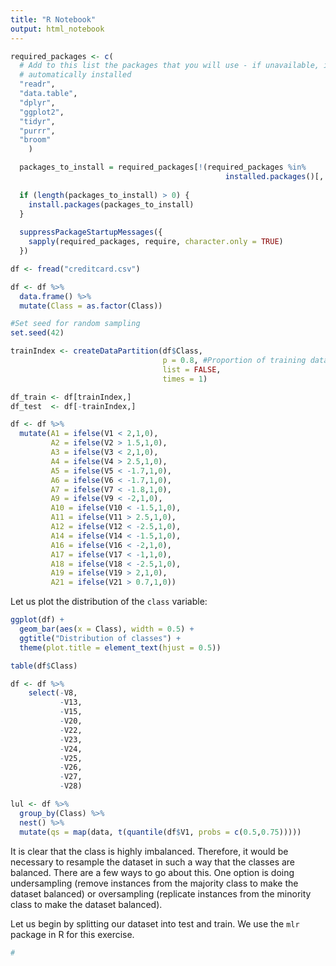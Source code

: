 ```yaml
---
title: "R Notebook"
output: html_notebook
---
```


```r
required_packages <- c( 
  # Add to this list the packages that you will use - if unavailable, it will be 
  # automatically installed
  "readr",
  "data.table",
  "dplyr",
  "ggplot2",
  "tidyr",
  "purrr",
  "broom"
    )

  packages_to_install = required_packages[!(required_packages %in% 
                                                installed.packages()[, 1])]
    
  if (length(packages_to_install) > 0) {
    install.packages(packages_to_install)
  }
    
  suppressPackageStartupMessages({
    sapply(required_packages, require, character.only = TRUE)
  })
```

```r
df <- fread("creditcard.csv")
```

```r
df <- df %>% 
  data.frame() %>% 
  mutate(Class = as.factor(Class))
```

```r
#Set seed for random sampling
set.seed(42)

trainIndex <- createDataPartition(df$Class, 
                                  p = 0.8, #Proportion of training data
                                  list = FALSE, 
                                  times = 1)

df_train <- df[trainIndex,]
df_test  <- df[-trainIndex,]

```


```r
df <- df %>% 
  mutate(A1 = ifelse(V1 < 2,1,0),
         A2 = ifelse(V2 > 1.5,1,0),
         A3 = ifelse(V3 < 2,1,0),
         A4 = ifelse(V4 > 2.5,1,0),
         A5 = ifelse(V5 < -1.7,1,0),
         A6 = ifelse(V6 < -1.7,1,0),
         A7 = ifelse(V7 < -1.8,1,0),
         A9 = ifelse(V9 < -2,1,0),
         A10 = ifelse(V10 < -1.5,1,0),
         A11 = ifelse(V11 > 2.5,1,0),
         A12 = ifelse(V12 < -2.5,1,0),
         A14 = ifelse(V14 < -1.5,1,0),
         A16 = ifelse(V16 < -2,1,0),
         A17 = ifelse(V17 < -1,1,0),
         A18 = ifelse(V18 < -2.5,1,0),
         A19 = ifelse(V19 > 2,1,0),
         A21 = ifelse(V21 > 0.7,1,0))
```


Let us plot the distribution of the `class` variable:

```r
ggplot(df) + 
  geom_bar(aes(x = Class), width = 0.5) + 
  ggtitle("Distribution of classes") + 
  theme(plot.title = element_text(hjust = 0.5))

table(df$Class)
```


```r
df <- df %>% 
    select(-V8,
           -V13,
           -V15,
           -V20,
           -V22,
           -V23,
           -V24,
           -V25,
           -V26,
           -V27,
           -V28)
```

```r
lul <- df %>% 
  group_by(Class) %>% 
  nest() %>% 
  mutate(qs = map(data, t(quantile(df$V1, probs = c(0.5,0.75)))))
```



It is clear that the class is highly imbalanced. Therefore, it would be necessary to resample the dataset in such a way that the classes are balanced. There are a few ways to go about this. One option is doing undersampling (remove instances from the majority class to make the dataset balanced) or oversampling (replicate instances from the minority class to make the dataset balanced).

Let us begin by splitting our dataset into test and train. We use the `mlr` package in R for this exercise.

```r
#
```



